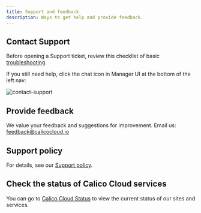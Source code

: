 ```yaml
---
title: Support and feedback
description: Ways to get help and provide feedback.
---
```


## Contact Support

Before opening a Support ticket, review this checklist of basic [troubleshooting](../get-started/connect/checklist.mdx).

If you still need help, click the chat icon in Manager UI at the bottom of the left nav:

![contact-support](/img/calico-cloud/master/contact-support.png)

## Provide feedback

We value your feedback and suggestions for improvement. Email us: feedback@calicocloud.io

## Support policy

For details, see our [Support policy](https://www.tigera.io/legal/calico-cloud-support-policy).

## Check the status of Calico Cloud services

You can go to [Calico Cloud Status](https://status.calicocloud.io) to view the current status of our sites and services.
